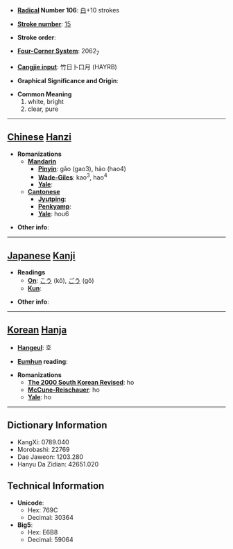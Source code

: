 * '''[[Wiktionary:Chinese radical index| Radical]] Number 106''': [[Wiktionary:Chinese radical index 白|白]]+10 strokes

* '''[[Wiktionary:Chinese total strokes index|Stroke number]]''': [[Wiktionary:Chinese total strokes index 15|15]]

* '''Stroke order''': 

* '''[[Wiktionary:Chinese four corner index|Four-Corner System]]''': 2062<sub>7</sub>

* '''[[Wiktionary:Chinese Cangjie index|Cangjie input]]''': 竹日卜口月 (HAYRB)

* '''Graphical Significance and Origin''': 

* '''Common Meaning'''
*#white, bright
*# clear, pure


----

== [[Chinese]] [[Hanzi]] ==

* '''Romanizations'''
** '''[[Mandarin]]'''
*** '''[[Pinyin]]''': gǎo (gao3), hào (hao4)
*** '''[[Wade-Giles]]''': kao<sup>3</sup>, hao<sup>4</sup>
*** '''[[Yale]]''': 
** '''[[Cantonese]]'''
*** '''[[Jyutping]]''':
*** '''[[Penkyamp]]''': 
*** '''[[Yale]]''': hou6

* '''Other info''': 

----

== [[Japanese]] [[Kanji]] ==

* '''Readings'''
** '''[[On]]''': [[こう]] (kō), [[ごう]] (gō)
** '''[[Kun]]''': 

* '''Other info''':  

----

== [[Korean]] [[Hanja]] ==

* '''[[Hangeul]]''': 호

* '''[[Eumhun]] reading''': 

* '''Romanizations'''
** '''[[The 2000 South Korean Revised Romanization|The 2000 South Korean Revised]]''': ho
** '''[[McCune-Reischauer]]''': ho
** '''[[Yale]]''': ho

----

== Dictionary Information ==

* KangXi: 0789.040
* Morobashi: 22769
* Dae Jaweon: 1203.280
* Hanyu Da Zidian: 42651.020

== Technical Information ==

* '''Unicode''':
** Hex: 769C
** Decimal: 30364
* '''Big5''':
** Hex: E6B8
** Decimal: 59064